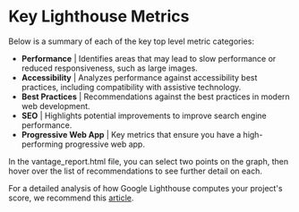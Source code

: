 # Key Lighthouse Metrics

Below is a summary of each of the key top level metric categories:
* **Performance** | Identifies areas that may lead to slow performance or reduced responsiveness, such as large images.
* **Accessibility** | Analyzes performance against accessibility best practices, including compatibility with assistive technology. 
* **Best Practices** | Recommendations against the best practices in modern web development.
* **SEO** | Highlights potential improvements to improve search engine performance.
* **Progressive Web App** | Key metrics that ensure you have a high-performing progressive web app.

In the vantage_report.html file, you can select two points on the graph, then hover over the list of recommendations to see further detail on each.

For a detailed analysis of how Google Lighthouse computes your project's score, we recommend this <a href="https://web.dev/performance-scoring/">article</a>.